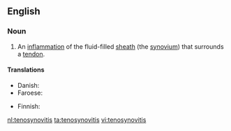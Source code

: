 ==English==

===Noun===
{{en-noun|~|tenosynovitides}}

# {{context|pathology|lang=en}} An [[inflammation]] of the fluid-filled [[sheath]] (the [[synovium]]) that surrounds a [[tendon]].

====Translations====
{{trans-top|inflammation}}
* Danish: {{t|da|seneskedehindebetændelse|c}}
* Faroese: {{t|fo|gø|n}}
{{trans-mid}}
* Finnish: {{t-|fi|jännetuppitulehdus}}
{{trans-bottom}}

[[nl:tenosynovitis]]
[[ta:tenosynovitis]]
[[vi:tenosynovitis]]
